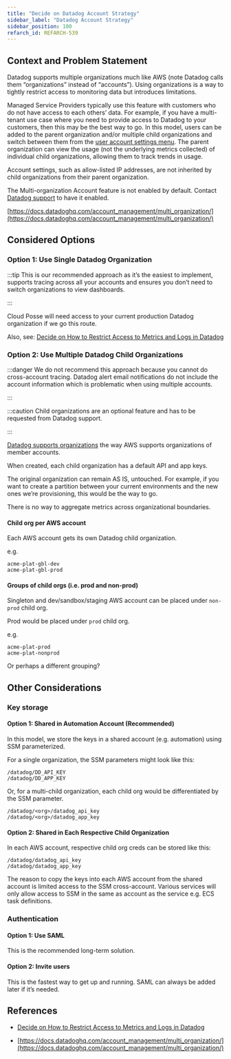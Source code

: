 ```yaml
---
title: "Decide on Datadog Account Strategy"
sidebar_label: "Datadog Account Strategy"
sidebar_position: 100
refarch_id: REFARCH-539
---
```


## Context and Problem Statement

Datadog supports multiple organizations much like AWS (note Datadog calls them “organizations” instead of “accounts”). Using organizations is a way to tightly restrict access to monitoring data but introduces limitations.

Managed Service Providers typically use this feature with customers who do not have access to each others’ data. For example, if you have a multi-tenant use case where you need to provide access to Datadog to your customers, then this may be the best way to go. In this model, users can be added to the parent organization and/or multiple child organizations and switch between them from the [user account settings menu](https://docs.datadoghq.com/account_management/#managing-your-organizations). The parent organization can view the usage (not the underlying metrics collected) of individual child organizations, allowing them to track trends in usage.

Account settings, such as allow-listed IP addresses, are not inherited by child organizations from their parent organization.

The Multi-organization Account feature is not enabled by default. Contact [Datadog support](https://docs.datadoghq.com/help/) to have it enabled.

[https://docs.datadoghq.com/account_management/multi_organization/](https://docs.datadoghq.com/account_management/multi_organization/)

## Considered Options

### Option 1: Use Single Datadog Organization

:::tip
This is our recommended approach as it’s the easiest to implement, supports tracing across all your accounts and ensures you don’t need to switch organizations to view dashboards.

:::

Cloud Posse will need access to your current production Datadog organization if we go this route.

Also, see: [Decide on How to Restrict Access to Metrics and Logs in Datadog](/reference-architecture/fundamentals/design-decisions/foundational-monitoring-platform/decide-on-how-to-restrict-access-to-metrics-and-logs-in-datadog)

### Option 2: Use Multiple Datadog Child Organizations

:::danger
We do not recommend this approach because you cannot do cross-account tracing. Datadog alert email notifications do not include the account information which is problematic when using multiple accounts.

:::

:::caution
Child organizations are an optional feature and has to be requested from Datadog support.

:::

[Datadog supports organizations](https://docs.datadoghq.com/account_management/multi_organization/) the way AWS supports organizations of member accounts.

When created, each child organization has a default API and app keys.

The original organization can remain AS IS, untouched. For example, if you want to create a partition between your current environments and the new ones we’re provisioning, this would be the way to go.

There is no way to aggregate metrics across organizational boundaries.

#### Child org per AWS account

Each AWS account gets its own Datadog child organization.

e.g.

```
acme-plat-gbl-dev
acme-plat-gbl-prod
```

#### Groups of child orgs (i.e. prod and non-prod)

Singleton and dev/sandbox/staging AWS account can be placed under `non-prod` child org.

Prod would be placed under `prod` child org.

e.g.

```
acme-plat-prod
acme-plat-nonprod
```

Or perhaps a different grouping?

## Other Considerations

### Key storage

#### Option 1: Shared in Automation Account (Recommended)

In this model, we store the keys in a shared account (e.g. automation) using SSM parameterized.

For a single organization, the SSM parameters might look like this:

```
/datadog/DD_API_KEY
/datadog/DD_APP_KEY
```

Or, for a multi-child organization, each child org would be differentiated by the SSM parameter.

```
/datadog/<org>/datadog_api_key
/datadog/<org>/datadog_app_key
```

#### Option 2: Shared in Each Respective Child Organization

In each AWS account, respective child org creds can be stored like this:

```
/datadog/datadog_api_key
/datadog/datadog_app_key
```

The reason to copy the keys into each AWS account from the shared account is limited access to the SSM cross-account. Various services will only allow access to SSM in the same as account as the service e.g. ECS task definitions.

### Authentication

#### Option 1: Use SAML

This is the recommended long-term solution.

#### Option 2: Invite users

This is the fastest way to get up and running. SAML can always be added later if it’s needed.

## References

- [Decide on How to Restrict Access to Metrics and Logs in Datadog](/reference-architecture/fundamentals/design-decisions/foundational-monitoring-platform/decide-on-how-to-restrict-access-to-metrics-and-logs-in-datadog)

- [https://docs.datadoghq.com/account_management/multi_organization/](https://docs.datadoghq.com/account_management/multi_organization/)


